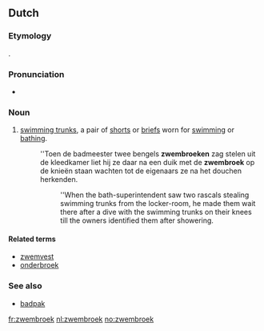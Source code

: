 ==Dutch==

===Etymology===
{{compound|zwemmen|broek|lang=nl|gloss1=to swim|gloss2=trousers/pants}}.

===Pronunciation===
* {{audio|Nl-zwembroek.ogg|Audio}}

===Noun===
{{nl-noun|m|g2=f|en|zwembroekje}}

# [[swimming trunks]], a pair of [[shorts]] or [[briefs]] worn for [[swimming]] or [[bathing]].
#: ''Toen de badmeester twee bengels '''zwembroeken''' zag stelen uit de kleedkamer liet hij ze daar na een duik met de '''zwembroek''' op de knieën staan wachten tot de eigenaars ze na het douchen herkenden.
#:: ''When the bath-superintendent saw two rascals stealing swimming trunks from the locker-room, he made them wait there after a dive with the swimming trunks on their knees till the owners identified them after showering.

====Related terms====
* [[zwemvest]]
* [[onderbroek]]

===See also===
* [[badpak]]

[[fr:zwembroek]]
[[nl:zwembroek]]
[[no:zwembroek]]